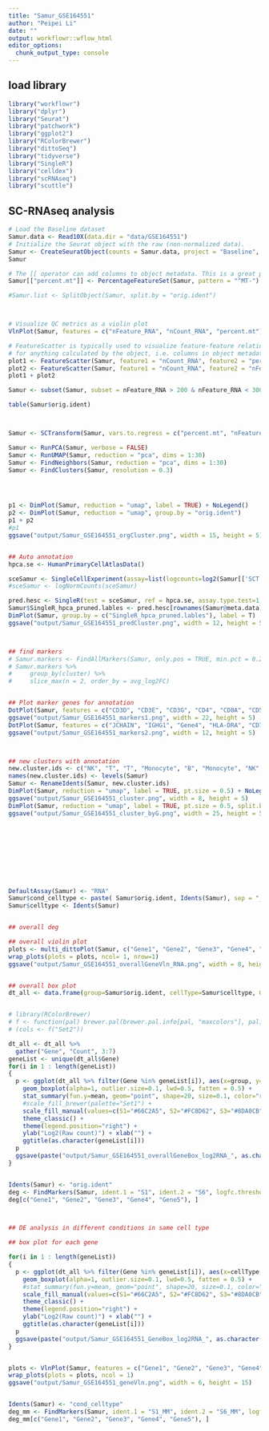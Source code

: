 ```yaml
---
title: "Samur_GSE164551"
author: "Peipei Li"
date: ""
output: workflowr::wflow_html
editor_options:
  chunk_output_type: console
---
```


## load library

```r
library("workflowr")
library("dplyr")
library("Seurat")
library("patchwork")
library("ggplot2")
library("RColorBrewer")
library("dittoSeq")
library("tidyverse")
library("SingleR")
library("celldex")
library("scRNAseq")
library("scuttle")
```

## SC-RNAseq analysis

```r
# Load the Baseline dataset
Samur.data <- Read10X(data.dir = "data/GSE164551")
# Initialize the Seurat object with the raw (non-normalized data).
Samur <- CreateSeuratObject(counts = Samur.data, project = "Baseline", min.cells = 3, min.features = 200)
Samur

# The [[ operator can add columns to object metadata. This is a great place to stash QC stats
Samur[["percent.mt"]] <- PercentageFeatureSet(Samur, pattern = "^MT-")

#Samur.list <- SplitObject(Samur, split.by = "orig.ident")



# Visualize QC metrics as a violin plot
VlnPlot(Samur, features = c("nFeature_RNA", "nCount_RNA", "percent.mt"), ncol = 3)

# FeatureScatter is typically used to visualize feature-feature relationships, but can be used
# for anything calculated by the object, i.e. columns in object metadata, PC scores etc.
plot1 <- FeatureScatter(Samur, feature1 = "nCount_RNA", feature2 = "percent.mt")
plot2 <- FeatureScatter(Samur, feature1 = "nCount_RNA", feature2 = "nFeature_RNA")
plot1 + plot2

Samur <- subset(Samur, subset = nFeature_RNA > 200 & nFeature_RNA < 3000 & percent.mt < 25)

table(Samur$orig.ident)



Samur <- SCTransform(Samur, vars.to.regress = c("percent.mt", "nFeature_RNA"), variable.features.n = 3000)

Samur <- RunPCA(Samur, verbose = FALSE)
Samur <- RunUMAP(Samur, reduction = "pca", dims = 1:30)
Samur <- FindNeighbors(Samur, reduction = "pca", dims = 1:30)
Samur <- FindClusters(Samur, resolution = 0.3)




p1 <- DimPlot(Samur, reduction = "umap", label = TRUE) + NoLegend()
p2 <- DimPlot(Samur, reduction = "umap", group.by = "orig.ident")
p1 + p2
#p1
ggsave("output/Samur_GSE164551_orgCluster.png", width = 15, height = 5)


## Auto annotation
hpca.se <- HumanPrimaryCellAtlasData()

sceSamur <- SingleCellExperiment(assay=list(logcounts=log2(Samur[['SCT']]@counts+1)), colData = Samur@meta.data)
#sceSamur <- logNormCounts(sceSamur)

pred.hesc <- SingleR(test = sceSamur, ref = hpca.se, assay.type.test=1, labels = hpca.se$label.main)
Samur$SingleR_hpca_pruned.lables <- pred.hesc[rownames(Samur@meta.data), ]$pruned.labels
DimPlot(Samur, group.by = c("SingleR_hpca_pruned.lables"), label = T) 
ggsave("output/Samur_GSE164551_predCluster.png", width = 12, height = 5)



## find markers
# Samur.markers <- FindAllMarkers(Samur, only.pos = TRUE, min.pct = 0.25, logfc.threshold = 0.25)
# Samur.markers %>%
#     group_by(cluster) %>%
#     slice_max(n = 2, order_by = avg_log2FC)


## Plot marker genes for annotation
DotPlot(Samur, features = c("CD3D", "CD3E", "CD3G", "CD4", "CD8A", "CD5", "NCAM1", "CCL5", "KLRC1", "KLRD1", "KLRC2", "CD79A", "CD79B", "CCND1", "SLAMF7", "XBP1", "POU2AF1", "Gene1", "IRF4", "CD14", "FCGR3A", "CD68", "PECAM1", "HBB")) + scale_colour_gradientn(colours = brewer.pal(n = 9, name = "YlOrRd"))
ggsave("output/Samur_GSE164551_markers1.png", width = 22, height = 5)
DotPlot(Samur, features = c("JCHAIN", "IGHG1", "Gene4", "HLA-DRA", "CD79B", "LILRA4", "CD3D", "NKG7", "FCGR3B", "CD68", "CD14", "FCGR3A", "ALAS2")) + scale_colour_gradientn(colours = brewer.pal(n = 9, name = "YlOrRd"))
ggsave("output/Samur_GSE164551_markers2.png", width = 12, height = 5)



## new clusters with annotation
new.cluster.ids <- c("NK", "T", "T", "Monocyte", "B", "Monocyte", "NK", "NK", "MM", "Erythrocyte", "Erythrocyte", "Monocyte", "Erythrocyte", "T", "Monocyte", "Myolocyte")
names(new.cluster.ids) <- levels(Samur)
Samur <- RenameIdents(Samur, new.cluster.ids)
DimPlot(Samur, reduction = "umap", label = TRUE, pt.size = 0.5) + NoLegend()
ggsave("output/Samur_GSE164551_cluster.png", width = 8, height = 5)
DimPlot(Samur, reduction = "umap", label = TRUE, pt.size = 0.5, split.by = "orig.ident") + NoLegend()
ggsave("output/Samur_GSE164551_cluster_byG.png", width = 25, height = 5)










DefaultAssay(Samur) <- "RNA"
Samur$cond_celltype <- paste( Samur$orig.ident, Idents(Samur), sep = "_")
Samur$celltype <- Idents(Samur)


## overall deg

## overall violin plot
plots <- multi_dittoPlot(Samur, c("Gene1", "Gene2", "Gene3", "Gene4", "Gene5"), group.by = "orig.ident", vlnplot.lineweight = 0.2, jitter.size = 0.3) 
wrap_plots(plots = plots, ncol= 1, nrow=1)
ggsave("output/Samur_GSE164551_overallGeneVln_RNA.png", width = 8, height = 6)


## overall box plot
dt_all <- data.frame(group=Samur$orig.ident, cellType=Samur$celltype, Gene1=Samur[['RNA']]@data['Gene1', ], Gene2=Samur[['RNA']]@data['Gene2', ], Gene3=Samur[['RNA']]@data['Gene3', ], Gene4=Samur[['RNA']]@data['Gene4', ], Gene5=Samur[['RNA']]@data['Gene5', ])


# library(RColorBrewer)
# f <- function(pal) brewer.pal(brewer.pal.info[pal, "maxcolors"], pal)
# (cols <- f("Set2"))

dt_all <- dt_all %>%
  gather("Gene", "Count", 3:7)
geneList <- unique(dt_all$Gene)
for(i in 1 : length(geneList))
{
  p <- ggplot(dt_all %>% filter(Gene %in% geneList[i]), aes(x=group, y=log2(Count), fill=group)) +
    geom_boxplot(alpha=1, outlier.size=0.1, lwd=0.5, fatten = 0.5) +
    stat_summary(fun.y=mean, geom="point", shape=20, size=0.1, color="red", fill="red") +
    #scale_fill_brewer(palette="Set1") +
    scale_fill_manual(values=c(S1="#66C2A5", S2="#FC8D62", S3="#8DA0CB", S4="#E78AC3", S5="#A6D854", S6="#FFD92F", S7="#E5C494", S8="#B3B3B3"))+
    theme_classic() +
    theme(legend.position="right") +
    ylab("Log2(Raw count)") + xlab("") +
    ggtitle(as.character(geneList[i]))
  p
  ggsave(paste("output/Samur_GSE164551_overallGeneBox_log2RNA_", as.character(geneList[i]), ".png", sep = ""), width = 4,  height = 3)
}


Idents(Samur) <- "orig.ident"
deg <- FindMarkers(Samur, ident.1 = "S1", ident.2 = "S6", logfc.threshold = 0, min.pct = 0, verbose = FALSE)
deg[c("Gene1", "Gene2", "Gene3", "Gene4", "Gene5"), ]



## DE analysis in different conditions in same cell type

## box plot for each gene

for(i in 1 : length(geneList))
{
  p <- ggplot(dt_all %>% filter(Gene %in% geneList[i]), aes(x=cellType, y=log2(Count), fill=group)) +
    geom_boxplot(alpha=1, outlier.size=0.1, lwd=0.5, fatten = 0.5) +
    #stat_summary(fun.y=mean, geom="point", shape=20, size=0.1, color="red", fill="red") +
    scale_fill_manual(values=c(S1="#66C2A5", S2="#FC8D62", S3="#8DA0CB", S4="#E78AC3", S5="#A6D854", S6="#FFD92F", S7="#E5C494", S8="#B3B3B3"))+
    theme_classic() +
    theme(legend.position="right") +
    ylab("Log2(Raw count)") + xlab("") +
    ggtitle(as.character(geneList[i]))
  p
  ggsave(paste("output/Samur_GSE164551_GeneBox_log2RNA_", as.character(geneList[i]), ".png", sep = ""), width = 7,  height = 3)
}


plots <- VlnPlot(Samur, features = c("Gene1", "Gene2", "Gene3", "Gene4", "Gene5"), split.by = "orig.ident", group.by = "celltype", pt.size = 0, combine = FALSE)
wrap_plots(plots = plots, ncol = 1)
ggsave("output/Samur_GSE164551_geneVln.png", width = 6, height = 15)


Idents(Samur) <- "cond_celltype"
deg_mm <- FindMarkers(Samur, ident.1 = "S1_MM", ident.2 = "S6_MM", logfc.threshold = 0, min.pct = 0, verbose = FALSE)
deg_mm[c("Gene1", "Gene2", "Gene3", "Gene4", "Gene5"), ]

```


